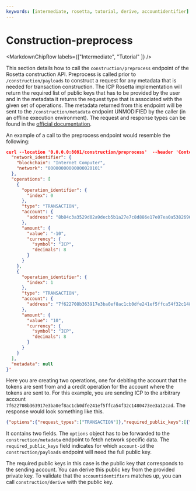 ```yaml
---
keywords: [intermediate, rosetta, tutorial, derive, accountidentifier]
---
```


# Construction-preprocess

<MarkdownChipRow labels={["Intermediate", "Tutorial" ]} />


This section details how to call the `construction/preprocess` endpoint of the Rosetta construction API.
Preprocess is called prior to `/construction/payloads` to construct a request for any metadata that is needed for transaction construction. The ICP Rosetta implementation will return the required list of public keys that has to be provided by the user and in the metadata it returns the request type that is associated with the given set of operations. 
The metadata returned from this endpoint will be sent to the `/construction/metadata` endpoint UNMODIFIED by the caller (in an offline execution environment). 
The request and response types can be found in the [official documentation](https://docs.cdp.coinbase.com/mesh/reference/constructionpreprocess).

An example of a call to the preprocess endpoint would resemble the following:
```json
curl --location '0.0.0.0:8081/construction/preprocess'  --header 'Content-Type: application/json' --data '{
  "network_identifier": {
    "blockchain": "Internet Computer",
    "network": "00000000000000020101"
  },
  "operations": [
    {
      "operation_identifier": {
        "index": 0
      },
      "type": "TRANSACTION",
      "account": {
        "address": "8b84c3a3529d02a9decb5b1a27e7c8d886e17e07ea0a538269697ef09c2a27b4"
      },
      "amount": {
        "value": "-10",
        "currency": {
          "symbol": "ICP",
          "decimals": 8
        }
      }
    },
    {
      "operation_identifier": {
        "index": 1
      },
      "type": "TRANSACTION",
      "account": {
        "address": "7f622708b363917e3ba0ef8ac1cb0dfe241ef5ffca54f32c1480473ee3a12cad"
      },
      "amount": {
        "value": "10",
        "currency": {
          "symbol": "ICP",
          "decimals": 8
        }
      }
    }
  ],
  "metadata": null
}'
```

Here you are creating two operations, one for debiting the account that the tokens are sent from and a credit operation for the account where the tokens are sent to. 
For this example, you are sending ICP to the arbitrary account `7f622708b363917e3ba0ef8ac1cb0dfe241ef5ffca54f32c1480473ee3a12cad`.
The response would look something like this.

```json
{"options":{"request_types":["TRANSACTION"]},"required_public_keys":[{"address":"8b84c3a3529d02a9decb5b1a27e7c8d886e17e07ea0a538269697ef09c2a27b4"}]}
```

It contains two fields. The `options` object has to be forwarded to the `construction/metadata` endpoint to fetch network specific data. 
The `required_public_keys` field indicates for which `account-id` the `construction/payloads` endpoint will need the full public key. 

The required public keys in this case is the public key that corresponds to the sending account. You can derive this public key from the provided private key. To validate that the `accountidentifiers` matches up, you can call `construction/derive` with the public key.
